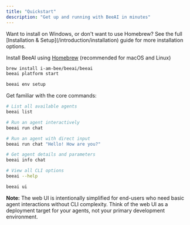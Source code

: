 ```yaml
---
title: "Quickstart"
description: "Get up and running with BeeAI in minutes"
---
```


<Note>
Want to install on Windows, or don't want to use Homebrew? See the full [Installation & Setup](/introduction/installation) guide for more installation options.
</Note>

<Steps>
<Step title="Install BeeAI">

Install BeeAI using [Homebrew](https://brew.sh/) (recommended for macOS and Linux)

```sh
brew install i-am-bee/beeai/beeai
beeai platform start
```

</Step>
<Step title="Configure your LLM provider"> 
   
```sh
beeai env setup
```

</Step>
<Step title="Start with the CLI (Primary Interface)">

Get familiar with the core commands:

```sh
# List all available agents
beeai list

# Run an agent interactively
beeai run chat

# Run an agent with direct input
beeai run chat "Hello! How are you?"

# Get agent details and parameters
beeai info chat

# View all CLI options
beeai --help
```

</Step>
<Step title="Check out the Web Interface">

```sh
beeai ui
```

**Note:** The web UI is intentionally simplified for end-users who need basic agent interactions without CLI complexity. Think of the web UI as a deployment target for your agents, not your primary development environment.

</Step>
</Steps>
